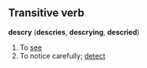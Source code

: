 ==Transitive verb==
'''descry''' ('''descries''', '''descrying''', '''descried''')

# To [[see]]
# To notice carefully; [[detect]]